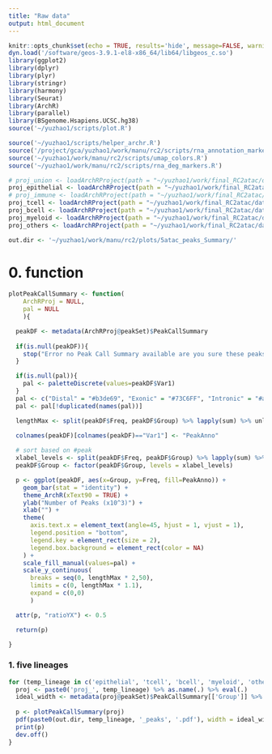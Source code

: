 ```yaml
---
title: "Raw data"
output: html_document
---
```


```r
knitr::opts_chunk$set(echo = TRUE, results='hide', message=FALSE, warning=FALSE, fig.height = 7, fig.width = 7)
dyn.load('/software/geos-3.9.1-el8-x86_64/lib64/libgeos_c.so')
library(ggplot2)
library(dplyr)
library(plyr)
library(stringr)
library(harmony)
library(Seurat)
library(ArchR)
library(parallel)
library(BSgenome.Hsapiens.UCSC.hg38)
source('~/yuzhao1/scripts/plot.R')
```

```r
source('~/yuzhao1/scripts/helper_archr.R')
source('/project/gca/yuzhao1/work/manu/rc2/scripts/rna_annotation_markers.R')
source('~/yuzhao1/work/manu/rc2/scripts/umap_colors.R')
source('~/yuzhao1/work/manu/rc2/scripts/rna_deg_markers.R')
```

```r
# proj_union <- loadArchRProject(path = "~/yuzhao1/work/final_RC2atac/dataset/gut_2kmin_6TSS_DoubletRatio2_filtered/")
proj_epithelial <- loadArchRProject(path = "~/yuzhao1/work/final_RC2atac/dataset/gut_2kmin_6TSS_DoubletRatio2_epithelial_filtered2/")
# proj_immune <- loadArchRProject(path = "~/yuzhao1/work/final_RC2atac/dataset/gut_2kmin_6TSS_DoubletRatio2_immune_filtered/")
proj_tcell <- loadArchRProject(path = "~/yuzhao1/work/final_RC2atac/dataset/gut_2kmin_6TSS_DoubletRatio2_tcell_filtered2/")
proj_bcell <- loadArchRProject(path = "~/yuzhao1/work/final_RC2atac/dataset/gut_2kmin_6TSS_DoubletRatio2_bcell_filtered/")
proj_myeloid <- loadArchRProject(path = "~/yuzhao1/work/final_RC2atac/dataset/gut_2kmin_6TSS_DoubletRatio2_myeloid_filtered2/")
proj_others <- loadArchRProject(path = "~/yuzhao1/work/final_RC2atac/dataset/gut_2kmin_6TSS_DoubletRatio2_others_filtered2/")
```

```r
out.dir <- '~/yuzhao1/work/manu/rc2/plots/5atac_peaks_Summary/'
```



# 0. function
```r
plotPeakCallSummary <- function(
	ArchRProj = NULL, 
	pal = NULL
	){

  peakDF <- metadata(ArchRProj@peakSet)$PeakCallSummary
  
  if(is.null(peakDF)){
    stop("Error no Peak Call Summary available are you sure these peaks were called with CreateReproduciblePeakSet?")
  }

  if(is.null(pal)){
    pal <- paletteDiscrete(values=peakDF$Var1)
  }
  pal <- c("Distal" = "#b3de69", "Exonic" = "#73C6FF", "Intronic" = "#abd9e9", "Promoter" = "#FFC554", pal) 
  pal <- pal[!duplicated(names(pal))]

  lengthMax <- split(peakDF$Freq, peakDF$Group) %>% lapply(sum) %>% unlist %>% max

  colnames(peakDF)[colnames(peakDF)=="Var1"] <- "PeakAnno"
  
  # sort based on #peak
  xlabel_levels <- split(peakDF$Freq, peakDF$Group) %>% lapply(sum) %>% unlist %>% sort(decreasing = T) %>% names()
  peakDF$Group <- factor(peakDF$Group, levels = xlabel_levels)

  p <- ggplot(peakDF, aes(x=Group, y=Freq, fill=PeakAnno)) + 
    geom_bar(stat = "identity") + 
    theme_ArchR(xText90 = TRUE) +
    ylab("Number of Peaks (x10^3)") +
    xlab("") + 
    theme(
      axis.text.x = element_text(angle=45, hjust = 1, vjust = 1),
      legend.position = "bottom", 
      legend.key = element_rect(size = 2), 
      legend.box.background = element_rect(color = NA)
    ) +
    scale_fill_manual(values=pal) +
    scale_y_continuous(
      breaks = seq(0, lengthMax * 2,50), 
      limits = c(0, lengthMax * 1.1), 
      expand = c(0,0)
      )

  attr(p, "ratioYX") <- 0.5

  return(p)

}
```





### 1. five lineages

```r
for (temp_lineage in c('epithelial', 'tcell', 'bcell', 'myeloid', 'others')) {
  proj <- paste0('proj_', temp_lineage) %>% as.name(.) %>% eval(.)
  ideal_width <- metadata(proj@peakSet)$PeakCallSummary[['Group']] %>% unique() %>% length() * 0.3+2
  
  p <- plotPeakCallSummary(proj)
  pdf(paste0(out.dir, temp_lineage, '_peaks', '.pdf'), width = ideal_width, height = 6, pointsize = 1)
  print(p)
  dev.off()
}
```

































